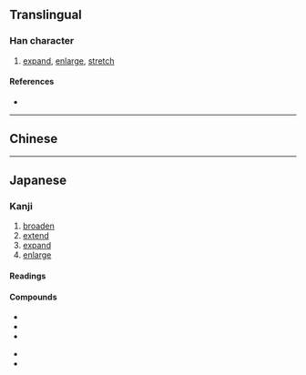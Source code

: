 {{character info/new}}
==Translingual==
{{Han simplified forms|擴|拡|扩}}

===Han character===
{{Han char|rn=64|rad=手|as=05|sn=8|four=|canj=QII|ids=⿰扌広}}

# [[expand]], [[enlarge]], [[stretch]]

====References====
* {{Han ref|kx=0427.161|dkj=11985|dj=0776.120|hdz=31857.021|uh=62E1|ud=25313}}

----

==Chinese==
{{zh-see|擴|v}}

----

==Japanese==
{{ja-kanji forms|拡|擴}}

===Kanji===
{{ja-kanji|grade=6|rs=手05|kyu=擴}}

# [[broaden]]
# [[extend]]
# [[expand]]
# [[enlarge]]

====Readings====
{{ja-readings
|goon=かく
|kanon=かく
|kun=ひろ-がる, ひろ-げる, ひろめる
}}

====Compounds====
{{der-top|Compounds}}
* {{ja-r|拡大|かくだい}}
* {{ja-r|拡散|かくさん}}
* {{ja-r|拡充|かくじゅう}}
{{der-mid}}
* {{ja-r|拡張|かくちょう}}
* {{ja-r|拡声機|かくせいき}}
{{der-bottom}}